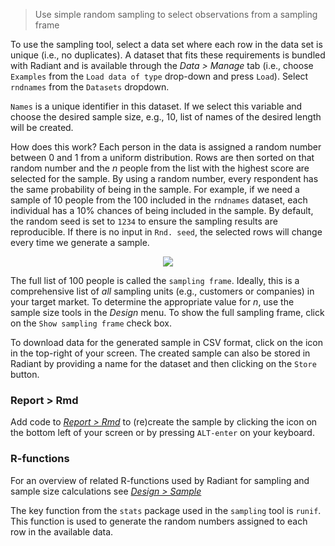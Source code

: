 > Use simple random sampling to select observations from a sampling frame

To use the sampling tool, select a data set where each row in the data set is unique (i.e., no duplicates). A dataset that fits these requirements is bundled with Radiant and is available through the _Data > Manage_ tab (i.e., choose `Examples` from the `Load data of type` drop-down and press `Load`). Select `rndnames` from the `Datasets` dropdown.

`Names` is a unique identifier in this dataset. If we select this variable and choose the desired sample size, e.g., 10, list of names of the desired length will be created.

How does this work? Each person in the data is assigned a random number between 0 and 1 from a uniform distribution. Rows are then sorted on that random number and the $n$ people from the list with the highest score are selected for the sample. By using a random number, every respondent has the same probability of being in the sample. For example, if we need a sample of 10 people from the 100 included in the `rndnames` dataset, each individual has a 10% chances of being included in the sample. By default, the random seed is set to `1234` to ensure the sampling results are reproducible. If there is no input in `Rnd. seed`, the selected rows will change every time we generate a sample.

<p align="center"><img src="https://radiant-rstats.github.io/docs/design/figures_design//sampling.png"></p>

The full list of 100 people is called the `sampling frame`. Ideally, this is a comprehensive list of _all_ sampling units (e.g., customers or companies) in your target market. To determine the appropriate value for _n_, use the sample size tools in the _Design_ menu. To show the full sampling frame, click on the `Show sampling frame` check box.

To download data for the generated sample in CSV format, click on the <i title="download" class="fa fa-download"></i> icon in the top-right of your screen. The created sample can also be stored in Radiant by providing a name for the dataset and then clicking on the `Store` button. 

### Report > Rmd

Add code to <a href="https://radiant-rstats.github.io/docs/data/report_rmd.html" target="_blank">_Report > Rmd_</a> to (re)create the sample by clicking the <i title="report results" class="fa fa-edit"></i> icon on the bottom left of your screen or by pressing `ALT-enter` on your keyboard. 

### R-functions

For an overview of related R-functions used by Radiant for sampling and sample size calculations see <a href = "https://radiant-rstats.github.io/radiant.design/reference/index.html#section-design-sample" target="_blank">_Design > Sample_</a>

The key function from the `stats` package used in the `sampling` tool is `runif`. This function is used to generate the random numbers assigned to each row in the available data.
